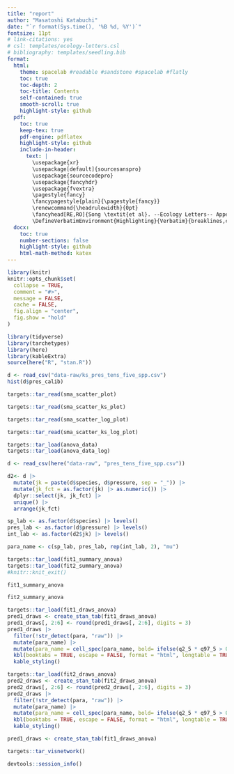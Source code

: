 ```yaml
---
title: "report"
author: "Masatoshi Katabuchi"
date: "`r format(Sys.time(), '%B %d, %Y')`"
fontsize: 11pt
# link-citations: yes
# csl: templates/ecology-letters.csl
# bibliography: templates/seedling.bib
format:
  html:
    theme: spacelab #readable #sandstone #spacelab #flatly
    toc: true
    toc-depth: 2
    toc-title: Contents
    self-contained: true
    smooth-scroll: true
    highlight-style: github
  pdf:
    toc: true
    keep-tex: true
    pdf-engine: pdflatex
    highlight-style: github
    include-in-header:
      text: |
        \usepackage{xr}
        \usepackage[default]{sourcesanspro}
        \usepackage{sourcecodepro}
        \usepackage{fancyhdr}
        \usepackage{fvextra}
        \pagestyle{fancy}
        \fancypagestyle{plain}{\pagestyle{fancy}}
        \renewcommand{\headrulewidth}{0pt}
        \fancyhead[RE,RO]{Song \textit{et al}. --Ecology Letters-- Appendix SX}
        \DefineVerbatimEnvironment{Highlighting}{Verbatim}{breaklines,commandchars=\\\{\}}
  docx:
    toc: true
    number-sections: false
    highlight-style: github
    html-math-method: katex
---
```


```r
library(knitr)
knitr::opts_chunk$set(
  collapse = TRUE,
  comment = "#>",
  message = FALSE,
  cache = FALSE,
  fig.align = "center",
  fig.show = "hold"
)
```

```r
library(tidyverse)
library(tarchetypes)
library(here)
library(kableExtra)
source(here("R", "stan.R"))
```

```r
d <- read_csv("data-raw/ks_pres_tens_five_spp.csv")
hist(d$pres_calib)
```


```r
targets::tar_read(sma_scatter_plot)
```

```r
targets::tar_read(sma_scatter_ks_plot)
```


```r
targets::tar_read(sma_scatter_log_plot)
```

```r
targets::tar_read(sma_scatter_ks_log_plot)
```

```r
targets::tar_load(anova_data)
targets::tar_load(anova_data_log)

d <- read_csv(here("data-raw", "pres_tens_five_spp.csv"))

d2<- d |>
  mutate(jk = paste(d$species, d$pressure, sep = "_")) |>
  mutate(jk_fct = as.factor(jk) |> as.numeric()) |>
  dplyr::select(jk, jk_fct) |>
  unique() |>
  arrange(jk_fct)

sp_lab <- as.factor(d$species) |> levels()
pres_lab <- as.factor(d$pressure) |> levels()
int_lab <- as.factor(d2$jk) |> levels()

para_name <- c(sp_lab, pres_lab, rep(int_lab, 2), "mu")

```

```r
targets::tar_load(fit1_summary_anova)
targets::tar_load(fit2_summary_anova)
#knitr::knit_exit()
```



```r

fit1_summary_anova

fit2_summary_anova

```

```r
targets::tar_load(fit1_draws_anova)
pred1_draws <- create_stan_tab(fit1_draws_anova)
pred1_draws[, 2:6] <- round(pred1_draws[, 2:6], digits = 3)
pred1_draws |>
  filter(!str_detect(para, "raw")) |>
  mutate(para_name) |>
  mutate(para_name = cell_spec(para_name, bold= ifelse(q2_5 * q97_5 > 0, TRUE, FALSE))) |>
  kbl(booktabs = TRUE, escape = FALSE, format = "html", longtable = TRUE) |>
  kable_styling()

targets::tar_load(fit2_draws_anova)
pred2_draws <- create_stan_tab(fit2_draws_anova)
pred2_draws[, 2:6] <- round(pred2_draws[, 2:6], digits = 3)
pred2_draws |>
  filter(!str_detect(para, "raw")) |>
  mutate(para_name) |>
  mutate(para_name = cell_spec(para_name, bold= ifelse(q2_5 * q97_5 > 0, TRUE, FALSE))) |>
  kbl(booktabs = TRUE, escape = FALSE, format = "html", longtable = TRUE) |>
  kable_styling()
```

```r
pred1_draws <- create_stan_tab(fit1_draws_anova)

```

```r
targets::tar_visnetwork()
```


```r
devtools::session_info()
```
